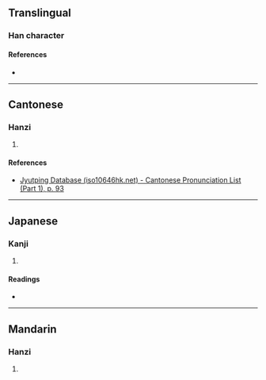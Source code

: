 {{character info}}
==Translingual==

===Han character===
{{Han char|rn=38|rad=女|as=08|sn=11|four=42494|canj=VBD|ids=⿰女采}}

====References====
* {{Han ref|kx=0264.080|dkj=06392|hdz=21060.030|uh=5A47|ud=23111|bh=D4EA|bd=54506}}

----

==Cantonese==

===Hanzi===
{{yue-hanzi|jyut=[[coi2]]|y=choi2}}

# {{rfdef|yue|sort=女08}}

====References====
* [http://www.iso10646hk.net/jp/document/download.jsp Jyutping Database (iso10646hk.net) - Cantonese Pronunciation List (Part 1), p. 93]

----

==Japanese==

===Kanji===
{{ja-kanji|grade=|rs=女08}}

# {{rfdef|ja|sort=女08}}

====Readings====
* {{ja-readings|on=[[さい]] (sai)|kun=[[うねめ]] (uneme)}}

----

==Mandarin==

===Hanzi===
{{cmn-hanzi|pin=[[cǎi]] ([[cai3]])|wg=ts'ai<sup>3</sup>}}

# {{rfdef|cmn|sort=女08}}